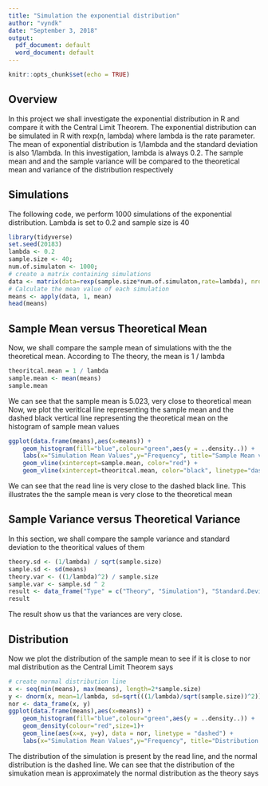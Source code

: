 ```yaml
---
title: "Simulation the exponential distribution"
author: "vyndk"
date: "September 3, 2018"
output:
  pdf_document: default
  word_document: default
---
```


```r
knitr::opts_chunk$set(echo = TRUE)
```

## Overview
In this project we shall investigate the exponential distribution in R and compare it with the Central Limit Theorem. The exponential distribution can be simulated in R with rexp(n, lambda) where lambda is the rate parameter. The mean of exponential distribution is 1/lambda and the standard deviation is also 1/lambda. In this investigation, lambda is always 0.2. The sample mean and and the sample variance will be compared to the theoretical mean and variance of the distribution respectively

## Simulations
The following code, we perform 1000 simulations of the exponential distribution. Lambda is set to 0.2 and sample size is 40
```r
library(tidyverse)
set.seed(20183)
lambda <- 0.2  
sample.size <- 40;
num.of.simulaton <- 1000;
# create a matrix containing simulations
data <- matrix(data=rexp(sample.size*num.of.simulaton,rate=lambda), nrow = num.of.simulaton, ncol = sample.size)
# Calculate the mean value of each simulation
means <- apply(data, 1, mean)
head(means)
```

## Sample Mean versus Theoretical Mean
Now, we shall compare the sample mean of simulations with the the theoretical mean. According to The theory, the mean is 1 / lambda
``` r
theoritcal.mean = 1 / lambda
sample.mean <- mean(means)
sample.mean
```
We can see that the sample mean is 5.023, very close to theoretical mean
Now, we plot the veritlcal line representing the sample mean and the dashed black vertical line representing the theoretical mean on the histogram of sample mean values
``` r
ggplot(data.frame(means),aes(x=means)) + 
    geom_histogram(fill="blue",colour="green",aes(y = ..density..)) + 
    labs(x="Simulation Mean Values",y="Frequency", title="Sample Mean vs Theoretical Mean") +
    geom_vline(xintercept=sample.mean, color="red") +
    geom_vline(xintercept=theoritcal.mean, color="black", linetype="dashed")
```
We can see that the read line is very close to the dashed black line. This illustrates the the sample mean is very close to the theoretical mean

## Sample Variance versus Theoretical Variance
In this section, we shall compare the sample variance and standard deviation to the theoritical values of them
``` r
theory.sd <- (1/lambda) / sqrt(sample.size)
sample.sd <- sd(means) 
theory.var <- ((1/lambda)^2) / sample.size
sample.var <- sample.sd ^ 2
result <- data_frame("Type" = c("Theory", "Simulation"), "Standard.Deviation" = c(theory.sd, sample.sd), "Variance" = c(theory.var, sample.var))
result
```
The result show us that the variances are very close.

## Distribution
Now we plot the distribution of the sample mean to see if it is close to nor mal distribution as the Central Limit Theorem says
```r
# create normal distribution line
x <- seq(min(means), max(means), length=2*sample.size)
y <- dnorm(x, mean=1/lambda, sd=sqrt(((1/lambda)/sqrt(sample.size))^2))
nor <- data_frame(x, y)
ggplot(data.frame(means),aes(x=means)) + 
    geom_histogram(fill="blue",colour="green",aes(y = ..density..)) + 
    geom_density(colour="red",size=1)+
    geom_line(aes(x=x, y=y), data = nor, linetype = "dashed") + 
    labs(x="Simulation Mean Values",y="Frequency", title="Distribution of  simulation mean values vs Normal distribution")
```
The distribution of the simulation is present by the read line, and the normal distribution is the dashed line. We can see that the distribution of the simukation mean is approximately the normal distribution as the theory says